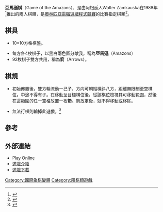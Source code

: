 '''亞馬遜棋'''（Game of the Amazons），是由阿根廷人Walter Zamkauska在1988年<ref>{{Cite web |url=http://www.pergioco.net/Giochi/GiochiDiTavoliere/Amazons/Amazons.htm |title=Amazzoni Introduzione |accessdate=2010-04-30 |archive-date=2012-08-21 |archive-url=https://web.archive.org/web/20120821002347/http://www.pergioco.net/Giochi/GiochiDiTavoliere/Amazons/Amazons.htm |dead-url=no }}</ref>推出的兩人棋類，是[[奧林匹亞電腦遊戲程式競賽|奧林匹亞電腦遊戲程式競賽]]的比賽指定棋類<ref>{{Cite web |url=http://www.grappa.univ-lille3.fr/icga/game.php?id=15&lang=4 |title=ICGA赛 / 棋类 / Amazons |access-date=2010-04-30 |archive-url=https://web.archive.org/web/20141113172625/http://www.grappa.univ-lille3.fr/icga/game.php?id=15&lang=4 |archive-date=2014-11-13 |dead-url=yes }}</ref>。


==棋具==

*10*10方格棋盤。

*每方各4枚棋子，以黑白兩色區分敵我，稱為'''亞馬遜'''（Amazons）
*92枚棋子雙方共用，稱為'''箭'''（Arrows）。

==棋規==

{{Chess diagram 10x10
| tright
| <!--
 10 -->|  |  |  |qd|  |  |qd|  |  |  <!--
 9 -->|  |  |  |  |  |  |  |  |  |  <!--
 8 -->|  |  |  |  |  |  |  |  |  |  <!--
 7 -->|qd|  |  |  |  |  |  |  |  |qd<!--
 6 -->|  |  |  |  |  |  |  |  |  |  <!--
 5 -->|  |  |  |  |  |  |  |  |  |  <!--
 4 -->|ql|  |  |  |  |  |  |  |  |ql<!--
 3 -->|  |  |  |  |  |  |  |  |  |  <!--
 2 -->|  |  |  |  |  |  |  |  |  |  <!--
 1 -->|  |  |  |ql|  |  |ql|  |  |  <!--
       a  b  c  d  e  f  g  h  i  j
-->| 初始佈置為黑方a4、d1、g1、j4；白方：a7、d10、g10、j7。
}}

*初始佈置後，雙方輪流動一己子，方向可朝縱橫斜八方，距離無限制至空棋位，中途不得有子。在移動至目標棋位後，從該棋位檢視其可移動範圍，然後在這範圍的任一空格放置一枚'''箭'''。箭放定後，就不得移動或移除。

*無法行棋則輸掉此遊戲。<ref>{{Cite web |url=http://www.solitairelaboratory.com/amazons.html |title=Game of the Amazons Rules |accessdate=2010-04-30 |archive-date=2020-08-22 |archive-url=https://web.archive.org/web/20200822071909/http://www.solitairelaboratory.com/amazons.html |dead-url=no }}</ref>

==參考==
<div class="references-small">
<references/>
</div>

==外部連結==
* [http://littlegolem.net Play Online] {{Wayback|url=http://littlegolem.net/ |date=20080820231021 }}
* [http://www.boardgamegeek.com/boardgame/2125/amazons 遊戲介紹] {{Wayback|url=http://www.boardgamegeek.com/boardgame/2125/amazons |date=20210125011742 }}
* [http://www.csun.edu/~lorentz/Invader2.1.zip 遊戲下載] {{Wayback|url=http://www.csun.edu/~lorentz/Invader2.1.zip |date=20160303195410 }}

[[Category:國際象棋變體|Category:國際象棋變體]]
[[Category:阻棋類遊戲|Category:阻棋類遊戲]]